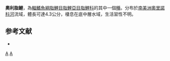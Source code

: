 {{Speciesbox
| taxon = Aulixidens eugeniae
| status = NE
| status_system = IUCN3.1
| authority =  [[Böhlke|Böhlke]], 1952
| synonyms = 
}}
'''奧利脂鯉'''，為[[輻鰭魚綱|輻鰭魚綱]][[脂鯉目|脂鯉目]][[脂鯉亞目|脂鯉亞目]][[脂鯉科|脂鯉科]]的其中一個[[種|種]]。分布於[[南美洲|南美洲]][[奧里諾科河|奧里諾科河]]流域，體長可達4.3公分，棲息在底中層水域，生活習性不明。

==参考文献==
{{refbegin}}
*{{FishBase_species|genus=Aulixidenss|species=eugeniae|year=2014|month=1}}
{{refend}}

{{Taxonbar|from=Q4821782}}
[[Category:奧利脂鯉屬|A]]
[[Category:1952年描述的鱼类|A]]


{{魚類小作品}}